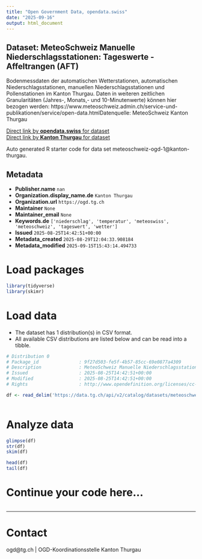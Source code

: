 ```yaml
---
title: "Open Government Data, opendata.swiss"
date: "2025-09-16"
output: html_document
---
```


## Dataset: MeteoSchweiz Manuelle Niederschlagsstationen: Tageswerte - Affeltrangen (AFT)

Bodenmessdaten der automatischen Wetterstationen, automatischen Niederschlagsstationen, manuellen Niederschlagsstationen und Pollenstationen im Kanton Thurgau. Daten in weiteren zeitlichen Granularitäten (Jahres-, Monats,- und 10-Minutenwerte) können hier bezogen werden: https://www.meteoschweiz.admin.ch/service-und-publikationen/service/open-data.htmlDatenquelle: MeteoSchweiz Kanton Thurgau

[Direct link by **opendata.swiss** for dataset](https://opendata.swiss/de/dataset/meteoschweiz-manuelle-niederschlagsstationen-tageswerte-affeltrangen-aft)<br>
[Direct link by **Kanton Thurgau** for dataset](https://data.tg.ch/explore/dataset/meteoschweiz-ogd-1/)

Auto generated R starter code for data set meteoschweiz-ogd-1@kanton-thurgau.

## Metadata

- **Publisher.name** `nan`
- **Organization.display_name.de** `Kanton Thurgau`
- **Organization.url** `https://ogd.tg.ch`
- **Maintainer** `None`
- **Maintainer_email** `None`
- **Keywords.de** `['niederschlag', 'temperatur', 'meteoswiss', 'meteoschweiz', 'tageswert', 'wetter']`
- **Issued** `2025-08-25T14:42:51+00:00`
- **Metadata_created** `2025-08-29T12:04:33.908184`
- **Metadata_modified** `2025-09-15T15:43:14.494733`


# Load packages

```r

library(tidyverse)
library(skimr)

```

# Load data

-   The dataset has 1 distribution(s) in CSV format.
-   All available CSV distributions are listed below and can be read into a tibble.

```r

# Distribution 0
# Package_id               : 9f27d503-fe5f-4b57-85cc-69e0877a4309
# Description              : MeteoSchweiz Manuelle Niederschlagsstationen: Tageswerte - Affeltrangen (AFT) (csv)
# Issued                   : 2025-08-25T14:42:51+00:00
# Modified                 : 2025-08-25T14:42:51+00:00
# Rights                   : http://www.opendefinition.org/licenses/cc-by/

df <- read_delim('https://data.tg.ch/api/v2/catalog/datasets/meteoschweiz-ogd-1/exports/csv?use_labels=true')



```

# Analyze data

```r

glimpse(df)
str(df)
skim(df)

head(df)
tail(df)

```

# Continue your code here...

```r

```

------------------------------------------------------------------------

# Contact

ogd@tg.ch | OGD-Koordinationsstelle Kanton Thurgau
